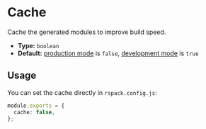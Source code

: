 # Cache

Cache the generated modules to improve build speed.

- **Type:** `boolean`
- **Default:** [production mode](config/mode#production) is `false`, [development mode](config/mode#development) is `true`

## Usage

You can set the cache directly in `rspack.config.js`:

```ts title="rspack.config.js"
module.exports = {
  cache: false,
};
```
